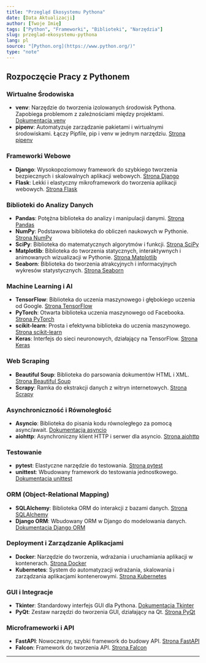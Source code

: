 ```yaml
---
title: "Przegląd Ekosystemu Pythona"
date: [Data Aktualizacji]
author: [Twoje Imię]
tags: ["Python", "Frameworki", "Biblioteki", "Narzędzia"]
slug: przeglad-ekosystemu-pythona
lang: pl
source: "[Python.org](https://www.python.org/)"
type: "note"
---
```


## Rozpoczęcie Pracy z Pythonem

### Wirtualne Środowiska
- **venv**: Narzędzie do tworzenia izolowanych środowisk Pythona. Zapobiega problemom z zależnościami między projektami.
  [Dokumentacja venv](https://docs.python.org/3/library/venv.html)
- **pipenv**: Automatyzuje zarządzanie pakietami i wirtualnymi środowiskami. Łączy Pipfile, pip i venv w jednym narzędziu.
  [Strona pipenv](https://pipenv.pypa.io/en/latest/)

### Frameworki Webowe
- **Django**: Wysokopoziomowy framework do szybkiego tworzenia bezpiecznych i skalowalnych aplikacji webowych.
  [Strona Django](https://www.djangoproject.com/)
- **Flask**: Lekki i elastyczny mikroframework do tworzenia aplikacji webowych.
  [Strona Flask](https://flask.palletsprojects.com/)

### Biblioteki do Analizy Danych
- **Pandas**: Potężna biblioteka do analizy i manipulacji danymi.
  [Strona Pandas](https://pandas.pydata.org/)
- **NumPy**: Podstawowa biblioteka do obliczeń naukowych w Pythonie.
  [Strona NumPy](https://numpy.org/)
- **SciPy**: Biblioteka do matematycznych algorytmów i funkcji.
  [Strona SciPy](https://www.scipy.org/)
- **Matplotlib**: Biblioteka do tworzenia statycznych, interaktywnych i animowanych wizualizacji w Pythonie.
  [Strona Matplotlib](https://matplotlib.org/)
- **Seaborn**: Biblioteka do tworzenia atrakcyjnych i informacyjnych wykresów statystycznych.
  [Strona Seaborn](https://seaborn.pydata.org/)

### Machine Learning i AI
- **TensorFlow**: Biblioteka do uczenia maszynowego i głębokiego uczenia od Google.
  [Strona TensorFlow](https://www.tensorflow.org/)
- **PyTorch**: Otwarta biblioteka uczenia maszynowego od Facebooka.
  [Strona PyTorch](https://pytorch.org/)
- **scikit-learn**: Prosta i efektywna biblioteka do uczenia maszynowego.
  [Strona scikit-learn](https://scikit-learn.org/)
- **Keras**: Interfejs do sieci neuronowych, działający na TensorFlow.
  [Strona Keras](https://keras.io/)

### Web Scraping
- **Beautiful Soup**: Biblioteka do parsowania dokumentów HTML i XML.
  [Strona Beautiful Soup](https://www.crummy.com/software/BeautifulSoup/)
- **Scrapy**: Ramka do ekstrakcji danych z witryn internetowych.
  [Strona Scrapy](https://scrapy.org/)

### Asynchroniczność i Równoległość
- **Asyncio**: Biblioteka do pisania kodu równoległego za pomocą async/await.
  [Dokumentacja asyncio](https://docs.python.org/3/library/asyncio.html)
- **aiohttp**: Asynchroniczny klient HTTP i serwer dla asyncio.
  [Strona aiohttp](https://docs.aiohttp.org/en/stable/)

### Testowanie
- **pytest**: Elastyczne narzędzie do testowania.
  [Strona pytest](https://pytest.org/)
- **unittest**: Wbudowany framework do testowania jednostkowego.
  [Dokumentacja unittest](https://docs.python.org/3/library/unittest.html)

### ORM (Object-Relational Mapping)
- **SQLAlchemy**: Biblioteka ORM do interakcji z bazami danych.
  [Strona SQLAlchemy](https://www.sqlalchemy.org/)
- **Django ORM**: Wbudowany ORM w Django do modelowania danych.
  [Dokumentacja Django ORM](https://docs.djangoproject.com/en/3.2/topics/db/models/)

### Deployment i Zarządzanie Aplikacjami
- **Docker**: Narzędzie do tworzenia, wdrażania i uruchamiania aplikacji w kontenerach.
  [Strona Docker](https://www.docker.com/)
- **Kubernetes**: System do automatyzacji wdrażania, skalowania i zarządzania aplikacjami kontenerowymi.
  [Strona Kubernetes](https://kubernetes.io/)

### GUI i Integracje
- **Tkinter**: Standardowy interfejs GUI dla Pythona.
  [Dokumentacja Tkinter](https://docs.python.org/3/library/tkinter.html)
- **PyQt**: Zestaw narzędzi do tworzenia GUI, działający na Qt.
  [Strona PyQt](https://riverbankcomputing.com/software/pyqt/intro)

### Microframeworki i API
- **FastAPI**: Nowoczesny, szybki framework do budowy API.
  [Strona FastAPI](https://fastapi.tiangolo.com/)
- **Falcon**: Framework do tworzenia API.
  [Strona Falcon](https://falconframework.org/)

---

